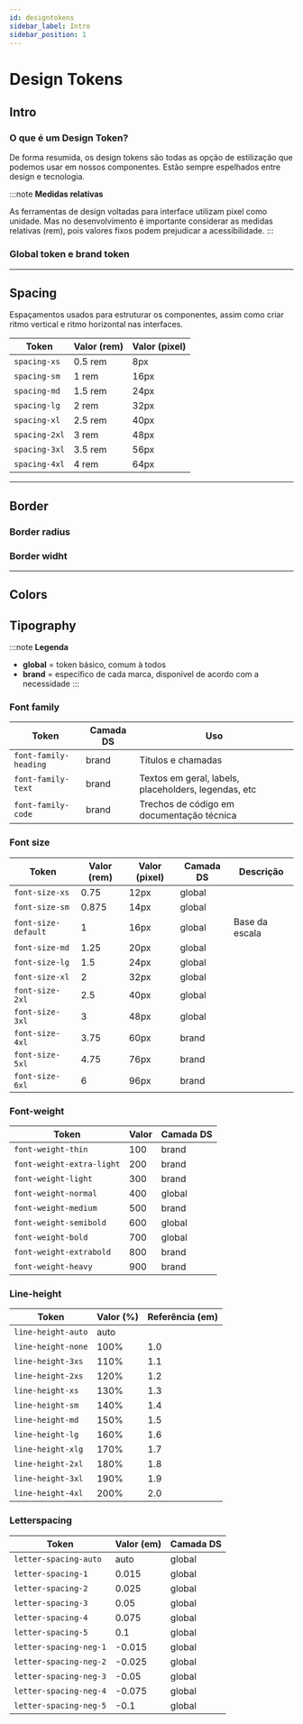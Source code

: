 ```yaml
---
id: designtokens
sidebar_label: Intro
sidebar_position: 1
---
```




# Design Tokens

## Intro

### O que é um Design Token?

De forma resumida, os design tokens são todas as opção de estilização que podemos usar em nossos componentes.
Estão sempre espelhados entre design e tecnologia.

:::note **Medidas relativas**

As ferramentas de design voltadas para interface utilizam pixel como unidade. Mas no desenvolvimento é importante considerar as medidas relativas (rem), pois valores fixos podem prejudicar a acessibilidade.
:::

### Global token e brand token


----

## Spacing
Espaçamentos usados para estruturar os componentes, assim como criar ritmo vertical e ritmo horizontal nas interfaces.



| Token         | Valor (rem) | Valor (pixel) |
|---------------|-------------|---------------|
| `spacing-xs`  | 0.5 rem     | 8px           |
| `spacing-sm`  | 1 rem       | 16px          |
| `spacing-md`  | 1.5 rem     | 24px          |
| `spacing-lg`  | 2 rem       | 32px          |
| `spacing-xl`  | 2.5 rem     | 40px          |
| `spacing-2xl` | 3 rem       | 48px          |
| `spacing-3xl` | 3.5 rem     | 56px          |
| `spacing-4xl` | 4 rem       | 64px          |


----

## Border

### Border radius


### Border widht


___

## Colors

<ColorsComponent />


## Tipography

:::note **Legenda**

- **global** = token básico, comum à todos
- **brand** = específico de cada marca, disponível de acordo com a necessidade
:::

### Font family

| Token                 | Camada DS | Uso                                                  |
| --------------------- | --------- | ---------------------------------------------------- |
| `font-family-heading` | brand     | Títulos e chamadas                                   |
| `font-family-text`    | brand     | Textos em geral, labels, placeholders, legendas, etc |
| `font-family-code`    | brand     | Trechos de código em documentação técnica            |


### Font size

| Token               | Valor (rem) | Valor (pixel) | Camada DS | Descrição      |
| ------------------- | ----------- | ------------- | --------- | ---------------|
| `font-size-xs`      | 0.75        | 12px          | global    |                |
| `font-size-sm`      | 0.875       | 14px          | global    |                |
| `font-size-default` | 1           | 16px          | global    | Base da escala |
| `font-size-md`      | 1.25        | 20px          | global    |                |
| `font-size-lg`      | 1.5         | 24px          | global    |                |
| `font-size-xl`      | 2           | 32px          | global    |                |
| `font-size-2xl`     | 2.5         | 40px          | global    |                |
| `font-size-3xl`     | 3           | 48px          | global    |                |
| `font-size-4xl`     | 3.75        | 60px          | brand     |                |
| `font-size-5xl`     | 4.75        | 76px          | brand     |                |
| `font-size-6xl`     | 6           | 96px          | brand     |                |


### Font-weight

| Token                     | Valor | Camada DS |
| ------------------------- | ----- | --------- |
| `font-weight-thin`        | 100   | brand     |
| `font-weight-extra-light` | 200   | brand     |
| `font-weight-light`       | 300   | brand     |
| `font-weight-normal`      | 400   | global    |
| `font-weight-medium`      | 500   | brand     |
| `font-weight-semibold`    | 600   | global    |
| `font-weight-bold`        | 700   | global    |
| `font-weight-extrabold`   | 800   | brand     |
| `font-weight-heavy`       | 900   | brand     |

### Line-height

| Token              | Valor (%) | Referência (em) |
|--------------------|-----------|-----------------|
| `line-height-auto` | auto      |                 |
| `line-height-none` | 100%      | 1.0             |
| `line-height-3xs ` | 110%      | 1.1             |
| `line-height-2xs ` | 120%      | 1.2             |
| `line-height-xs `  | 130%      | 1.3             |
| `line-height-sm`   | 140%      | 1.4             |
| `line-height-md`   | 150%      | 1.5             |
| `line-height-lg`   | 160%      | 1.6             |
| `line-height-xlg`  | 170%      | 1.7             |
| `line-height-2xl`  | 180%      | 1.8             |
| `line-height-3xl`  | 190%      | 1.9             |
| `line-height-4xl`  | 200%      | 2.0             |

### Letterspacing

| Token                  | Valor (em) | Camada DS |
| ---------------------- | ---------- | --------- |
| `letter-spacing-auto`  | auto       | global    |
| `letter-spacing-1`     | 0.015      | global    |
| `letter-spacing-2`     | 0.025      | global    |
| `letter-spacing-3`     | 0.05       | global    |
| `letter-spacing-4`     | 0.075      | global    |
| `letter-spacing-5`     | 0.1        | global    |
| `letter-spacing-neg-1` | -0.015     | global    |
| `letter-spacing-neg-2` | -0.025     | global    |
| `letter-spacing-neg-3` | -0.05      | global    |
| `letter-spacing-neg-4` | -0.075     | global    |
| `letter-spacing-neg-5` | -0.1       | global    |
